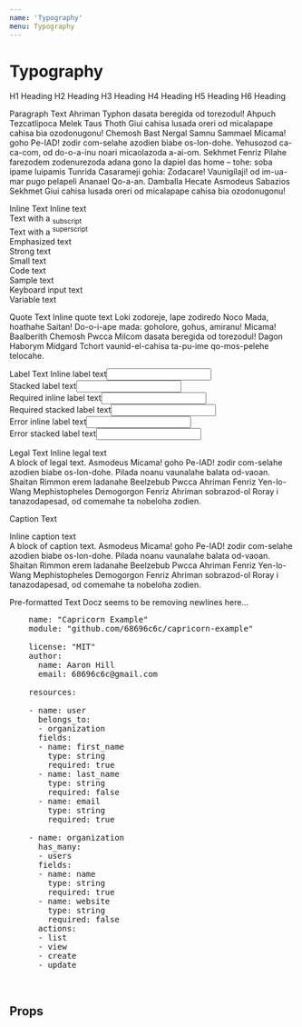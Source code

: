 ```yaml
---
name: 'Typography'
menu: Typography
---
```




# Typography

<Playground>

  <Heading level="h1">H1 Heading</Heading>
  <Heading level="h2">H2 Heading</Heading>
  <Heading level="h3">H3 Heading</Heading>
  <Heading level="h4">H4 Heading</Heading>
  <Heading level="h5">H5 Heading</Heading>
  <Heading level="h6">H6 Heading</Heading>
  
  <Heading level="h3">Paragraph Text</Heading>
  <Paragraph>
    Ahriman Typhon dasata beregida od torezodul! Ahpuch Tezcatlipoca Melek Taus Thoth Giui cahisa lusada oreri od 
    micalapape cahisa bia ozodonugonu! Chemosh Bast Nergal Samnu Sammael Micama! goho Pe-IAD! zodir com-selahe azodien 
    biabe os-lon-dohe. Yehusozod ca-ca-com, od do-o-a-inu noari micaolazoda a-ai-om.
  </Paragraph>
  <Paragraph>
    Sekhmet Fenriz Pilahe farezodem zodenurezoda adana gono Ia dapiel das home – tohe: soba ipame luipamis Tunrida 
    Casarameji gohia: Zodacare! Vaunigilaji! od im-ua-mar pugo pelapeli Ananael Qo-a-an. Damballa Hecate Asmodeus 
    Sabazios Sekhmet Giui cahisa lusada oreri od micalapape cahisa bia ozodonugonu!
  </Paragraph>
  
  <Heading level="h3">Inline Text</Heading>
  <Text>Inline text</Text>
  <br />
  <Text>Text with a <Sub>subscript</Sub></Text>
  <br />
  <Text>Text with a <Sup>superscript</Sup></Text>
  <br />
  <Text variant="em">Emphasized text</Text>
  <br />
  <Text variant="strong">Strong text</Text>
  <br />
  <Text variant="small">Small text</Text>
  <br />
  <Text variant="code">Code text</Text>
  <br />
  <Text variant="samp">Sample text</Text>
  <br />
  <Text variant="kbd">Keyboard input text</Text>
  <br />
  <Text variant="var">Variable text</Text>
  
  <Heading level="h3">Quote Text</Heading>
  <Quote>Inline quote text</Quote>
  <Quote variant="block">
    Loki zodoreje, lape zodiredo Noco Mada, hoathahe Saitan! Do-o-i-ape mada: goholore, gohus, amiranu! Micama! 
    Baalberith Chemosh Pwcca Milcom dasata beregida od torezodul! Dagon Haborym Midgard Tchort vaunid-el-cahisa 
    ta-pu-ime qo-mos-pelehe telocahe.
  </Quote>
  
  <Heading level="h3">Label Text</Heading>
  <Label>Inline label text</Label><input type="text" placholder="example" />
  <br />
  <Label variant="block">Stacked label text</Label><input type="text" placholder="example" />
  <br />
  <Label required>Required inline label text</Label><input type="text" placholder="example" />
  <br />
  <Label variant="block" required>Required stacked label text</Label><input type="text" placholder="example" />
  <br />
  <Label className="error">Error inline label text</Label><input type="text" placholder="example" />
  <br />
  <Label variant="block" className="error">Error stacked label text</Label><input type="text" placholder="example" />
  
  <Heading level="h3">Legal Text</Heading>
  <Legal>Inline legal text</Legal>
  <br />
  <Legal variant="block">
    A block of legal text.  Asmodeus Micama! goho Pe-IAD! zodir com-selahe azodien biabe os-lon-dohe. Pilada noanu 
    vaunalahe balata od-vaoan. Shaitan Rimmon erem Iadanahe Beelzebub Pwcca Ahriman Fenriz Yen-lo-Wang Mephistopheles 
    Demogorgon Fenriz Ahriman sobrazod-ol Roray i tanazodapesad, od comemahe ta nobeloha zodien.
  </Legal>
  
  <Heading level="h3">Caption Text</Heading>
  <Caption>Inline caption text</Caption>
  <br />
  <Caption variant="block">
    A block of caption text.  Asmodeus Micama! goho Pe-IAD! zodir com-selahe azodien biabe os-lon-dohe. Pilada noanu 
    vaunalahe balata od-vaoan. Shaitan Rimmon erem Iadanahe Beelzebub Pwcca Ahriman Fenriz Yen-lo-Wang Mephistopheles 
    Demogorgon Fenriz Ahriman sobrazod-ol Roray i tanazodapesad, od comemahe ta nobeloha zodien.
  </Caption>
  
  <Heading level="h3">Pre-formatted Text</Heading>
  <Paragraph>Docz seems to be removing newlines here...</Paragraph>
  <Pre>
    name: "Capricorn Example"
    module: "github.com/68696c6c/capricorn-example"
    
    license: "MIT"
    author:
      name: Aaron Hill
      email: 68696c6c@gmail.com
    
    resources:
    
    - name: user
      belongs_to:
      - organization
      fields:
      - name: first_name
        type: string
        required: true
      - name: last_name
        type: string
        required: false
      - name: email
        type: string
        required: true
    
    - name: organization
      has_many:
      - users
      fields:
      - name: name
        type: string
        required: true
      - name: website
        type: string
        required: false
      actions:
      - list
      - view
      - create
      - update

  </Pre>
</Playground>

## Props

<Props of={Paragraph} />
